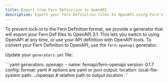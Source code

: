 ---
title: Export from Fern Definition to OpenAPI
description: Export your Fern Definition files to OpenAPI using Fern's OpenAPI generator.
---

To prevent lock-in to the Fern Definition format, we provide a generator that will export your Fern Def files to OpenAPI 3.1. 
This lets you switch to using OpenAPI at any time, or use your API definition with OpenAPI tools.
To convert your Fern Definition to OpenAPI, use the `fern-openapi` generator. 

Update your `generators.yml` file:

<CodeBlock title="generators.yml">
```yaml
generators:
  openapi:
    - name: fernapi/fern-openapi
      version: 0.1.7
      config:
        format: yaml # options are yaml or json
      output:
        location: local-file-system
        path: ../openapi # relative path to output location
```
</CodeBlock>

